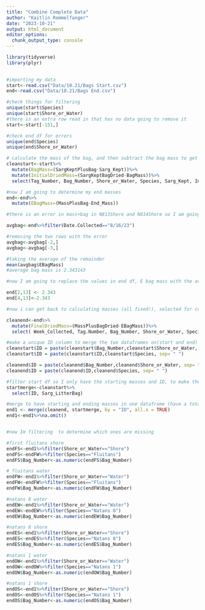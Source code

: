 ```yaml
---
title: "Combine Complete Data"
author: "Kaitlin Rommelfanger"
date: "2023-10-21"
output: html_document
editor_options: 
  chunk_output_type: console
---
```

```r
library(tidyverse)
library(plyr)
 

#importing my data
start<-read.csv("Data/10.21/Bags Start.csv")
end<-read.csv("Data/10.21/Bags End.csv")

#check things for filtering
unique(start$Species)
unique(start$Shore_or_Water)
#there is an extra row read in that has no data going to remove it
start<-start[-151,]

#check end df for errors
unique(end$Species)
unique(end$Shore_or_Water)

# calculate the mass of the bag, and then subtract the bag mass to get final dried mass
cleanstart<-start%>%
  mutate(BagMass=(SargKeptPlusBag-Sarg_Kept))%>%
  mutate(InitialDriedMass=(SargKeptBagDried-BagMass))%>%
  select(Tag_Number, Bag_Number, Shore_or_Water, Species, Sarg_Kept, InitialDriedMass, Sarg_LitterBag)

```

```r
#now I am going to determine my end masses 
end<-end%>%
  mutate(EBagMass=(MassPlusBag-End_Mass))

#there is an error in mass+bag in N813Shore and N814Shore so I am going to change the bag mass to the average bag mass for that day for that data point 

avgbag<-end%>%filter(Date.Collected=="8/16/23")

#removing the two rows with the error
avgbag<-avgbag[-2,]
avgbag<-avgbag[-3,]

#taking the average of the remainder
mean(avgbag$EBagMass)
#average bag mass is 2.343143

#now I am going to replace the values in end df, E bag mass with the average (the two values are 5.346, -0.583)

end[2,13] <- 2.343
end[4,13]<-2.343

#now i can get back to calculating masses (all fixed!), selected for columns I want in dataframe to analyze

cleanend<-end%>%
  mutate(FinalDriedMass=(MassPlusBagDried-EBagMass))%>%
  select( Week_Collected, Tag.Number, Bag_Number, Shore_or_Water, Species, End_Mass, FinalDriedMass)

#make a unique ID column to merge the two dataframes on(start and end)
cleanstart$ID = paste(cleanstart$Bag_Number,cleanstart$Shore_or_Water, sep= " ")
cleanstart$ID = paste(cleanstart$ID,cleanstart$Species, sep= " ")

cleanend$ID = paste(cleanend$Bag_Number,cleanend$Shore_or_Water, sep= " ")
cleanend$ID = paste(cleanend$ID,cleanend$Species, sep= " ")

#filter start df so I only have the starting masses and ID, to make the merge less hectic
startmerge<-cleanstart%>%
  select(ID, Sarg_LitterBag)

#merge to have starting and ending masses in one dataframe (have a total of 113 samples with initial and final masses these are the ones that I should make sure to get initial stuff on)
end1 <- merge(cleanend, startmerge, by = "ID", all.x = TRUE)
end1<-end1%>%na.omit()



```

```r
#now Im filtering  to determine which ones are missing 

#first fluitans shore
endFS<-end1%>%filter(Shore_or_Water=="Shore")
endFS<-endFW%>%filter(Species=="Fluitans")
endFS$Bag_Number<-as.numeric(endFS$Bag_Number)

# fluitans water
endFW<-end1%>%filter(Shore_or_Water=="Water")
endFW<-endFW%>%filter(Species=="Fluitans")
endFW$Bag_Number<-as.numeric(endFW$Bag_Number)

#natans 8 water
endEW<-end1%>%filter(Shore_or_Water=="Water")
endEW<-endEW%>%filter(Species=="Natans 8")
endEW$Bag_Number<-as.numeric(endEW$Bag_Number)

#natans 8 shore
endES<-end1%>%filter(Shore_or_Water=="Shore")
endES<-endES%>%filter(Species=="Natans 8")
endES$Bag_Number<-as.numeric(endES$Bag_Number)

#natans 1 water
endOW<-end1%>%filter(Shore_or_Water=="Water")
endOW<-endOW%>%filter(Species=="Natans 1")
endOW$Bag_Number<-as.numeric(endOW$Bag_Number)

#natans 1 shore 
endOS<-end1%>%filter(Shore_or_Water=="Shore")
endOS<-endOS%>%filter(Species=="Natans 1")
endOS$Bag_Number<-as.numeric(endOS$Bag_Number)
```


